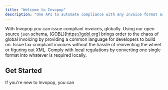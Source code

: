 ```yaml
---
title: "Welcome to Invopop"
description: "One API to automate compliance with any invoice format around the world"
---
```


With Invopop you can issue compliant invoices, globally. Using our open source `json` schema, (GOBL)[https://gobl.org] brings order to the chaos of global invoicing by providing a common language for developers to build on. Issue tax compliant invoices without the hassle of reinventing the wheel or figuring out XML. Comply with local regulations by converting one single format into whatever is required locally.

## Get Started

If you're new to Invopop, you can 